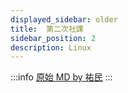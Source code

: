 ---
displayed_sidebar: older
title:  第二次社課
sidebar_position: 2
description: Linux
---

:::info
[原始 MD by 祐民](https://hackmd.io/@ji03mmy18/HJK8G0GPD?type=slide#/)
:::
